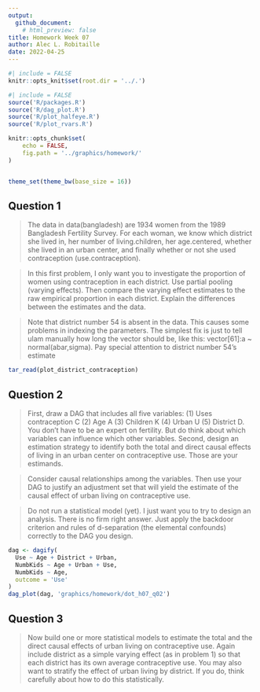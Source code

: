 ```yaml
---
output: 
  github_document:
    # html_preview: false
title: Homework Week 07
author: Alec L. Robitaille
date: 2022-04-25
---
```


```r
#| include = FALSE
knitr::opts_knit$set(root.dir = '../.')
```

```r
#| include = FALSE
source('R/packages.R')
source('R/dag_plot.R')
source('R/plot_halfeye.R')
source('R/plot_rvars.R')

knitr::opts_chunk$set(
	echo = FALSE,
	fig.path = '../graphics/homework/'
)


theme_set(theme_bw(base_size = 16))
```


## Question 1
> The data in data(bangladesh) are 1934 women from the 1989 Bangladesh Fertility
Survey. For each woman, we know which district she lived in, her number of
living.children, her age.centered, whether she lived in an urban center, and
finally whether or not she used contraception (use.contraception).

> In this first problem, I only want you to investigate the proportion of women
using contraception in each district. Use partial pooling (varying effects).
Then compare the varying effect estimates to the raw empirical proportion in
each district. Explain the differences between the estimates and the data.

> Note that district number 54 is absent in the data. This causes some problems
in indexing the parameters. The simplest fix is just to tell ulam manually how
long the vector should be, like this: vector[61]:a ~ normal(abar,sigma). Pay
special attention to district number 54’s estimate

```r
tar_read(plot_district_contraception)
```

## Question 2
> First, draw a DAG that includes all five variables: (1) Uses contraception C
(2) Age A (3) Children K (4) Urban U (5) District D. You don’t have to be an
expert on fertility. But do think about which variables can influence which
other variables. Second, design an estimation strategy to identify both the
total and direct causal effects of living in an urban center on contraceptive
use. Those are your estimands.

> Consider causal relationships among the variables. Then use your DAG to
justify an adjustment set that will yield the estimate of the causal effect of
urban living on contraceptive use.

> Do not run a statistical model (yet). I just want you to try to design an
analysis. There is no firm right answer. Just apply the backdoor criterion and
rules of d-separation (the elemental confounds) correctly to the DAG you design.

```r
dag <- dagify(
  Use ~ Age + District + Urban,
  NumbKids ~ Age + Urban + Use,
  NumbKids ~ Age,
  outcome = 'Use'
)
dag_plot(dag, 'graphics/homework/dot_h07_q02')
```


## Question 3
> Now build one or more statistical models to estimate the total and the direct
causal effects of urban living on contraceptive use. Again include district as a
simple varying effect (as in problem 1) so that each district has its own
average contraceptive use. You may also want to stratify the effect of urban
living by district. If you do, think carefully about how to do this
statistically.


<!--
4-OPTIONAL CHALLENGE. Can you also go beyond the parameter estimates
from problem 3 and compute a marginal causal effect of urban living for each dis-
trict, using a standard age distribution? Use any population age distribution you
like. The important thing is to project the estimates from the sample of each dis-
trict (which does not have representative age distributions) to the population. If
you think the different districts should have different age distributions, that would
be even more interesting.
-->